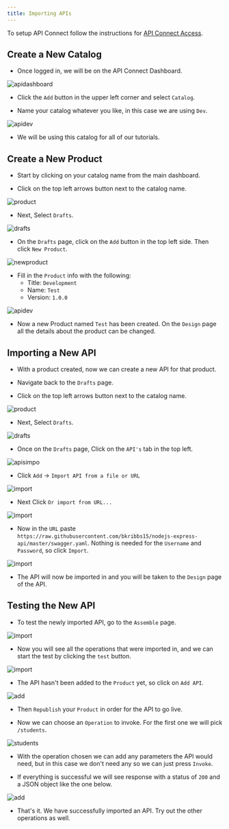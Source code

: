 ```yaml
---
title: Importing APIs
---
```


To setup API Connect follow the instructions for [API Connect Access](./accessAPI).

## Create a New Catalog 

- Once logged in, we will be on the API Connect Dashboard.

![apidashboard](../images/apiconnect-dash.png)

- Click the `Add` button in the upper left corner and select `Catalog`.

- Name your catalog whatever you like, in this case we are using `Dev`.

![apidev](../images/apiconnect-dev.png)

- We will be using this catalog for all of our tutorials.

## Create a New Product

- Start by clicking on your catalog name from the main dashboard.

- Click on the top left arrows button next to the catalog name.

![product](../images/apiconnect-product.png)

- Next, Select `Drafts`.

![drafts](../images/apiconnect-drafts.png)

- On the `Drafts` page, click on the `Add` button in the top left side. Then click `New Product`.

![newproduct](../images/apinewproduct.png)

- Fill in the `Product` info with the following:
    - Title: `Development`
    - Name: `Test`
    - Version: `1.0.0`

![apidev](../images/product-details.png)

- Now a new Product named `Test` has been created. On the `Design` page all the details about the product can be changed.

## Importing a New API

- With a product created, now we can create a new API for that product.

- Navigate back to the `Drafts` page.

- Click on the top left arrows button next to the catalog name.

![product](../images/apiconnect-product.png)

- Next, Select `Drafts`.

![drafts](../images/apiconnect-drafts.png)

- Once on the `Drafts` page, Click on the `API's` tab in the top left.

![apisimpo](../images/draft-apis.png)

- Click `Add` -> `Import API from a file or URL`

![import](../images/import.png)

- Next Click `Or import from URL...`

![import](../images/import-url.png)

- Now in the `URL` paste `https://raw.githubusercontent.com/bkribbs15/nodejs-express-api/master/swagger.yaml`. Nothing is needed for the `Username` and `Password`, so click `Import`.

![import](../images/import-link.png)

- The API will now be imported in and you will be taken to the `Design` page of the API.

## Testing the New API

- To test the newly imported API, go to the `Assemble` page.

![import](../images/import-assemble.png)

- Now you will see all the operations that were imported in, and we can start the test by clicking the `test` button.

![import](../images/import-test.png)

- The API hasn't been added to the `Product` yet, so click on `Add API`.

![add](../images/add-api.png)

- Then `Republish` your `Product` in order for the API to go live.

- Now we can choose an `Operation` to invoke. For the first one we will pick `/students`.

![students](../images/operation-students.png)

- With the operation chosen we can add any parameters the API would need, but in this case we don't need any so we can just press `Invoke`.

- If everything is successful we will see response with a status of `200` and a JSON object like the one below. 

![add](../images/success.png)

- That's it. We have successfully imported an API. Try out the other operations as well.


